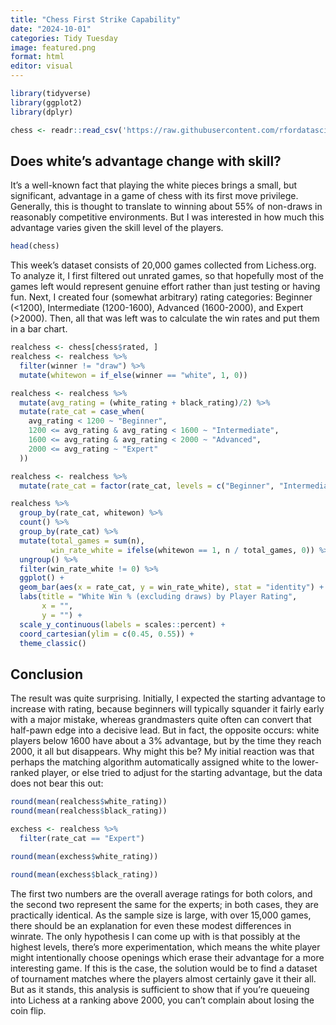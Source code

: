 ```yaml
---
title: "Chess First Strike Capability"
date: "2024-10-01"
categories: Tidy Tuesday
image: featured.png
format: html
editor: visual
---
```


```r
library(tidyverse)
library(ggplot2)
library(dplyr)
```

```r
chess <- readr::read_csv('https://raw.githubusercontent.com/rfordatascience/tidytuesday/master/data/2024/2024-10-01/chess.csv')
```

## Does white's advantage change with skill?

It's a well-known fact that playing the white pieces brings a small, but significant, advantage in a game of chess with its first move privilege. Generally, this is thought to translate to winning about 55% of non-draws in reasonably competitive environments. But I was interested in how much this advantage varies given the skill level of the players.

```r
head(chess)
```

This week's dataset consists of 20,000 games collected from Lichess.org. To analyze it, I first filtered out unrated games, so that hopefully most of the games left would represent genuine effort rather than just testing or having fun. Next, I created four (somewhat arbitrary) rating categories: Beginner (\<1200), Intermediate (1200-1600), Advanced (1600-2000), and Expert (\>2000). Then, all that was left was to calculate the win rates and put them in a bar chart.

```r
realchess <- chess[chess$rated, ]
realchess <- realchess %>%
  filter(winner != "draw") %>%
  mutate(whitewon = if_else(winner == "white", 1, 0))
```

```r
realchess <- realchess %>% 
  mutate(avg_rating = (white_rating + black_rating)/2) %>% 
  mutate(rate_cat = case_when(
    avg_rating < 1200 ~ "Beginner",
    1200 <= avg_rating & avg_rating < 1600 ~ "Intermediate",
    1600 <= avg_rating & avg_rating < 2000 ~ "Advanced",
    2000 <= avg_rating ~ "Expert"
  )) 

realchess <- realchess %>%
  mutate(rate_cat = factor(rate_cat, levels = c("Beginner", "Intermediate", "Advanced", "Expert")))
```

```r
realchess %>%
  group_by(rate_cat, whitewon) %>% 
  count() %>% 
  group_by(rate_cat) %>% 
  mutate(total_games = sum(n),
         win_rate_white = ifelse(whitewon == 1, n / total_games, 0)) %>% 
  ungroup() %>% 
  filter(win_rate_white != 0) %>% 
  ggplot() +
  geom_bar(aes(x = rate_cat, y = win_rate_white), stat = "identity") +
  labs(title = "White Win % (excluding draws) by Player Rating", 
       x = "",
       y = "") +
  scale_y_continuous(labels = scales::percent) +
  coord_cartesian(ylim = c(0.45, 0.55)) +
  theme_classic()  
```

## Conclusion

The result was quite surprising. Initially, I expected the starting advantage to increase with rating, because beginners will typically squander it fairly early with a major mistake, whereas grandmasters quite often can convert that half-pawn edge into a decisive lead. But in fact, the opposite occurs: white players below 1600 have about a 3% advantage, but by the time they reach 2000, it all but disappears. Why might this be? My initial reaction was that perhaps the matching algorithm automatically assigned white to the lower-ranked player, or else tried to adjust for the starting advantage, but the data does not bear this out:

```r
round(mean(realchess$white_rating))
round(mean(realchess$black_rating))

exchess <- realchess %>% 
  filter(rate_cat == "Expert") 

round(mean(exchess$white_rating))

round(mean(exchess$black_rating))
```

The first two numbers are the overall average ratings for both colors, and the second two represent the same for the experts; in both cases, they are practically identical. As the sample size is large, with over 15,000 games, there should be an explanation for even these modest differences in winrate. The only hypothesis I can come up with is that possibly at the highest levels, there's more experimentation, which means the white player might intentionally choose openings which erase their advantage for a more interesting game. If this is the case, the solution would be to find a dataset of tournament matches where the players almost certainly gave it their all. But as it stands, this analysis is sufficient to show that if you're queueing into Lichess at a ranking above 2000, you can't complain about losing the coin flip.
